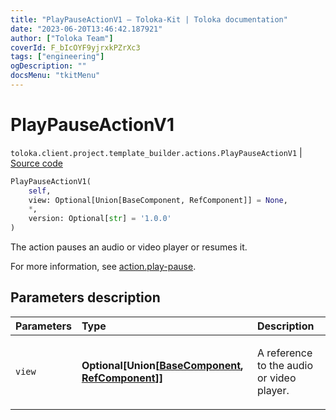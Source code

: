 ```yaml
---
title: "PlayPauseActionV1 — Toloka-Kit | Toloka documentation"
date: "2023-06-20T13:46:42.187921"
author: ["Toloka Team"]
coverId: F_bIcOYF9yjrxkPZrXc3
tags: ["engineering"]
ogDescription: ""
docsMenu: "tkitMenu"
---
```


# PlayPauseActionV1

`toloka.client.project.template_builder.actions.PlayPauseActionV1` | [Source code](https://github.com/Toloka/toloka-kit/blob/v1.2.0/src/client/project/template_builder/actions.py#L115)

```python
PlayPauseActionV1(
    self,
    view: Optional[Union[BaseComponent, RefComponent]] = None,
    *,
    version: Optional[str] = '1.0.0'
)
```

The action pauses an audio or video player or resumes it.

For more information, see [action.play-pause](/docs/template-builder/reference/action.play-pause).

## Parameters description

| Parameters | Type | Description |
| :----------| :----| :-----------|
`view`|**Optional\[Union\[[BaseComponent](/docs/toloka-kit/reference/toloka.client.project.template_builder.base.BaseComponent), [RefComponent](/docs/toloka-kit/reference/toloka.client.project.template_builder.base.RefComponent)\]\]**|<p>A reference to the audio or video player.</p>